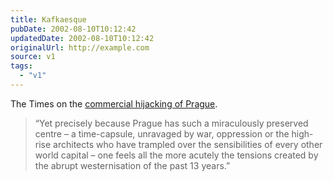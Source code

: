 ```yaml
---
title: Kafkaesque
pubDate: 2002-08-10T10:12:42
updatedDate: 2002-08-10T10:12:42
originalUrl: http://example.com
source: v1
tags:
  - "v1"
---
```


The Times on the [commercial hijacking of Prague][1].

> &#8220;Yet precisely because Prague has such a miraculously preserved centre &#8211; a time-capsule, unravaged by war, oppression or the high-rise architects who have trampled over the sensibilities of every other world capital &#8211; one feels all the more acutely the tensions created by the abrupt westernisation of the past 13 years.&#8221;

[1]: http://www.timesonline.co.uk/article/0,,482-377096,00.html "The Times: The Czechs will not win any world cups for flamboyance"
